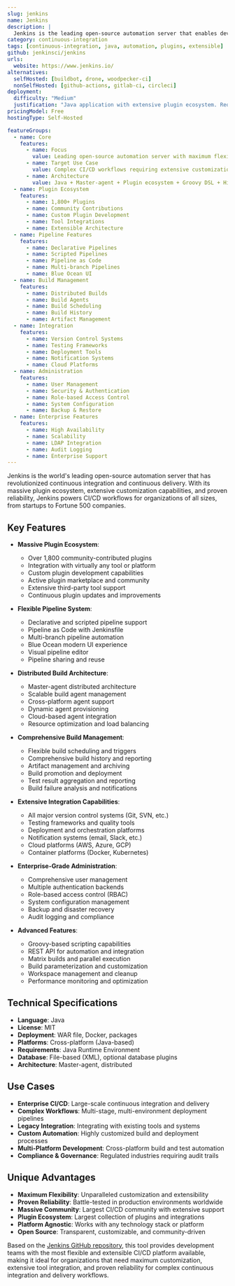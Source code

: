 ```yaml
---
slug: jenkins
name: Jenkins
description: |
  Jenkins is the leading open-source automation server that enables developers to build, test, and deploy their software. With over 1,800 plugins and a massive community, it provides unparalleled flexibility and extensibility for continuous integration and continuous delivery workflows.
category: continuous-integration
tags: [continuous-integration, java, automation, plugins, extensible]
github: jenkinsci/jenkins
urls:
  website: https://www.jenkins.io/
alternatives:
  selfHosted: [buildbot, drone, woodpecker-ci]
  nonSelfHosted: [github-actions, gitlab-ci, circleci]
deployment:
  difficulty: "Medium"
  justification: "Java application with extensive plugin ecosystem. Requires setup and maintenance but provides maximum flexibility and customization options."
pricingModel: Free
hostingType: Self-Hosted

featureGroups:
  - name: Core
    features:
      - name: Focus
        value: Leading open-source automation server with maximum flexibility and extensibility
      - name: Target Use Case
        value: Complex CI/CD workflows requiring extensive customization and plugin integration
      - name: Architecture
        value: Java + Master-agent + Plugin ecosystem + Groovy DSL + Highly extensible
  - name: Plugin Ecosystem
    features:
      - name: 1,800+ Plugins
      - name: Community Contributions
      - name: Custom Plugin Development
      - name: Tool Integrations
      - name: Extensible Architecture
  - name: Pipeline Features
    features:
      - name: Declarative Pipelines
      - name: Scripted Pipelines
      - name: Pipeline as Code
      - name: Multi-branch Pipelines
      - name: Blue Ocean UI
  - name: Build Management
    features:
      - name: Distributed Builds
      - name: Build Agents
      - name: Build Scheduling
      - name: Build History
      - name: Artifact Management
  - name: Integration
    features:
      - name: Version Control Systems
      - name: Testing Frameworks
      - name: Deployment Tools
      - name: Notification Systems
      - name: Cloud Platforms
  - name: Administration
    features:
      - name: User Management
      - name: Security & Authentication
      - name: Role-based Access Control
      - name: System Configuration
      - name: Backup & Restore
  - name: Enterprise Features
    features:
      - name: High Availability
      - name: Scalability
      - name: LDAP Integration
      - name: Audit Logging
      - name: Enterprise Support
---
```


Jenkins is the world's leading open-source automation server that has revolutionized continuous integration and continuous delivery. With its massive plugin ecosystem, extensive customization capabilities, and proven reliability, Jenkins powers CI/CD workflows for organizations of all sizes, from startups to Fortune 500 companies.

## Key Features

- **Massive Plugin Ecosystem**:

  - Over 1,800 community-contributed plugins
  - Integration with virtually any tool or platform
  - Custom plugin development capabilities
  - Active plugin marketplace and community
  - Extensive third-party tool support
  - Continuous plugin updates and improvements

- **Flexible Pipeline System**:

  - Declarative and scripted pipeline support
  - Pipeline as Code with Jenkinsfile
  - Multi-branch pipeline automation
  - Blue Ocean modern UI experience
  - Visual pipeline editor
  - Pipeline sharing and reuse

- **Distributed Build Architecture**:

  - Master-agent distributed architecture
  - Scalable build agent management
  - Cross-platform agent support
  - Dynamic agent provisioning
  - Cloud-based agent integration
  - Resource optimization and load balancing

- **Comprehensive Build Management**:

  - Flexible build scheduling and triggers
  - Comprehensive build history and reporting
  - Artifact management and archiving
  - Build promotion and deployment
  - Test result aggregation and reporting
  - Build failure analysis and notifications

- **Extensive Integration Capabilities**:

  - All major version control systems (Git, SVN, etc.)
  - Testing frameworks and quality tools
  - Deployment and orchestration platforms
  - Notification systems (email, Slack, etc.)
  - Cloud platforms (AWS, Azure, GCP)
  - Container platforms (Docker, Kubernetes)

- **Enterprise-Grade Administration**:

  - Comprehensive user management
  - Multiple authentication backends
  - Role-based access control (RBAC)
  - System configuration management
  - Backup and disaster recovery
  - Audit logging and compliance

- **Advanced Features**:
  - Groovy-based scripting capabilities
  - REST API for automation and integration
  - Matrix builds and parallel execution
  - Build parameterization and customization
  - Workspace management and cleanup
  - Performance monitoring and optimization

## Technical Specifications

- **Language**: Java
- **License**: MIT
- **Deployment**: WAR file, Docker, packages
- **Platforms**: Cross-platform (Java-based)
- **Requirements**: Java Runtime Environment
- **Database**: File-based (XML), optional database plugins
- **Architecture**: Master-agent, distributed

## Use Cases

- **Enterprise CI/CD**: Large-scale continuous integration and delivery
- **Complex Workflows**: Multi-stage, multi-environment deployment pipelines
- **Legacy Integration**: Integrating with existing tools and systems
- **Custom Automation**: Highly customized build and deployment processes
- **Multi-Platform Development**: Cross-platform build and test automation
- **Compliance & Governance**: Regulated industries requiring audit trails

## Unique Advantages

- **Maximum Flexibility**: Unparalleled customization and extensibility
- **Proven Reliability**: Battle-tested in production environments worldwide
- **Massive Community**: Largest CI/CD community with extensive support
- **Plugin Ecosystem**: Largest collection of plugins and integrations
- **Platform Agnostic**: Works with any technology stack or platform
- **Open Source**: Transparent, customizable, and community-driven

Based on the [Jenkins GitHub repository](https://github.com/jenkinsci/jenkins), this tool provides development teams with the most flexible and extensible CI/CD platform available, making it ideal for organizations that need maximum customization, extensive tool integration, and proven reliability for complex continuous integration and delivery workflows.

